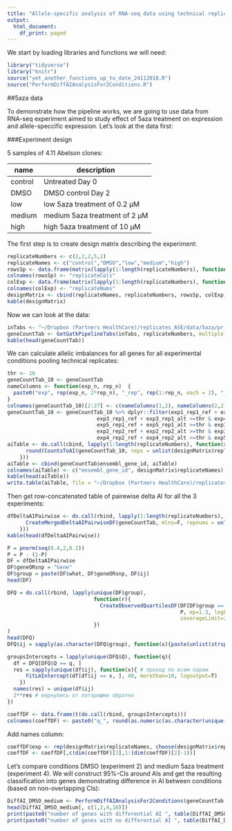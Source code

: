 ```yaml
---
title: "Allele-specific analysis of RNA-seq data using technical replicates"
output:
  html_document:
    df_print: paged
---
```


We start by loading libraries and functions we will need:

```r
library("tidyverse")
library("knitr")
source("yet_another_functions_up_to_date_24112018.R")
source("PerformDiffAIAnalysisFor2Conditions.R")
```

##5aza data

To demonstrate how the pipeline works, we are going to use data from RNA-seq experiment aimed to study effect of 5aza treatment on expression and allele-speccific expression. Let's look at the data first:

###Experiment design

5 samples of 4.11 Abelson clones:

name     | description  | number of repicates
------------- | -------------
control  | Untreated Day 0  | 2
DMSO  | DMSO control Day 2  | 2
low  | low 5aza treatment of 0.2 µM  | 2
medium | medium 5aza treatment of 2 µM  | 5
high  | high 5aza treatment of 10 µM  | 2

The first step is to create design matrix describing the experiment:

```r
replicateNumbers <- c(2,2,2,5,2)
replicateNames <- c("control","DMSO","low","medium","high")
rowsSp <- data.frame(matrix(lapply(1:length(replicateNumbers), function(x){(2*sum(replicateNumbers[1:x-1])+1):(2*sum(replicateNumbers[1:x]))}), nrow=length(replicateNumbers), byrow=T),stringsAsFactors=FALSE)
colnames(rowsSp) <- "replicateCols"
colExp <- data.frame(matrix(lapply(1:length(replicateNumbers), function(x){(sum(replicateNumbers[1:x])-replicateNumbers[x]+1):(sum(replicateNumbers[1:x]))}), nrow=length(replicateNumbers), byrow=T),stringsAsFactors=FALSE)
colnames(colExp) <- "replicateNums"
designMatrix <- cbind(replicateNames, replicateNumbers, rowsSp, colExp)
kable(designMatrix)
```

Now we can look at the data:

```r
inTabs <- "~/Dropbox (Partners HealthCare)/replicates_ASE/data/5aza/pr_20180714_ISEKI_processed_gene_extended2.txt"
geneCountTab <- GetGatkPipelineTabs(inTabs, replicateNumbers, multiple = F)
kable(head(geneCountTab))
```

We can calculate allelic imbalances for all genes for all experimental conditions pooling technical replicates:

```r
thr <- 10
geneCountTab_10 <- geneCountTab
nameColumns <- function(exp_n, rep_n)  {
  paste0("exp", rep(exp_n, 2*rep_n), "_rep", rep(1:rep_n, each = 2), "_", rep(c("ref", "alt"), rep_n))
}
colnames(geneCountTab_10)[2:27] <- c(nameColumns(1,2), nameColumns(2,2), nameColumns(3,2), nameColumns(4,5), nameColumns(5,2))
geneCountTab_10 <- geneCountTab_10 %>% dplyr::filter(exp1_rep1_ref + exp1_rep1_alt >=thr & exp2_rep1_ref + exp2_rep1_alt >=thr & 
                             exp3_rep1_ref + exp3_rep1_alt >=thr & exp4_rep1_ref + exp4_rep1_alt >=thr & 
                             exp5_rep1_ref + exp5_rep1_alt >=thr & exp1_rep2_ref + exp1_rep2_alt >=thr & 
                             exp2_rep2_ref + exp2_rep2_alt >=thr & exp3_rep2_ref + exp3_rep2_alt >=thr & 
                             exp4_rep2_ref + exp4_rep2_alt >=thr & exp5_rep2_ref + exp5_rep2_alt >=thr)
aiTable <- do.call(cbind, lapply(1:length(replicateNumbers), function(x){
      round(CountsToAI(geneCountTab_10, reps = unlist(designMatrix$replicateNums[x])),3)
    }))
aiTable <- cbind(geneCountTab$ensembl_gene_id, aiTable)
colnames(aiTable) <- c("ensembl_gene_id", designMatrix$replicateNames)
kable(head(aiTable))
write.table(aiTable, file = "~/Dropbox (Partners HealthCare)/replicates_ASE/data/5aza/ai_full.txt", row.names = F, quote = F, sep="\t")
```


Then get row-concatenated table of pairewise delta AI for all the 3 experiments:

```r
dfDeltaAIPairwise <- do.call(rbind, lapply(1:length(replicateNumbers), function(x){
      CreateMergedDeltaAIPairwiseDF(geneCountTab, mlns=F, repnums = unlist(designMatrix$replicateNums[x]), what=designMatrix$replicateNames[x])
    }))
kable(head(dfDeltaAIPairwise))
```



```r
P = pnorm(seq(0.4,2,0.2))
P = P - (1-P) 
DF = dfDeltaAIPairwise
DF$geneORsnp = "Gene" 
DF$group = paste(DF$what, DF$geneORsnp, DF$ij)
head(DF)

DFQ = do.call(rbind, lapply(unique(DF$group), 
                            function(r){
                              CreateObservedQuartilesDF(DF[DF$group == r, ], 
                                                        P, ep=1.3, logbase=T, 
                                                        coverageLimit=2000, group=r)
                            })
) 
head(DFQ)
DFQ$ij = sapply(as.character(DFQ$group), function(x){paste(unlist(strsplit(x, ' '))[3:5], collapse = ' ')})
```


```r
groupsIntercepts = lapply(unique(DFQ$Q), function(q){
  df = DFQ[DFQ$Q == q, ]
  res = sapply(unique(df$ij), function(x){ # проход по всем парам
      FitLmIntercept(df[df$ij == x, ], 40, morethan=10, logoutput=T)
    })
  names(res) = unique(df$ij)
  2**res # вернулись от логарифма обратно
})

coeffDF <- data.frame(t(do.call(rbind, groupsIntercepts)))
colnames(coeffDF) <- paste0("q_", round(as.numeric(as.character(unique(DFQ$Q))),3))
```

Add names column:

```r
coeffDF$exp <- rep(designMatrix$replicateNames, choose(designMatrix$replicateNumbers, 2))
coeffDF <- coeffDF[,c(dim(coeffDF)[2],1:(dim(coeffDF)[2]-1))]
```


Let's compare conditions DMSO (experiment 2) and medium 5aza treatment (experiment 4). We will construct 95%-CIs around AIs and get the resulting classification into genes demonstrating difference in AI between conditions (based on non-overlapping CIs):

```r
DiffAI_DMSO_medium <- PerformDiffAIAnalysisFor2Conditions(geneCountTab, unlist(designMatrix$replicateNums[2]), unlist(designMatrix$replicateNums[4]), Q=0.95)
head(DiffAI_DMSO_medium[, c(1,2,4,10)])
print(paste0("number of genes with differential AI ", table(DiffAI_DMSO_medium$diffAI)[2]))
print(paste0("number of genes with no differential AI ", table(DiffAI_DMSO_medium$diffAI)[1]))
```

